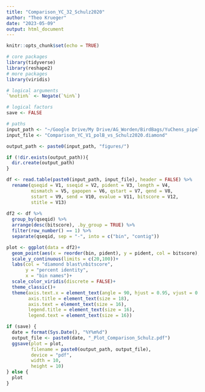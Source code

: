 ```yaml
---
title: "Comparison_YC_32_Schulz2020"
author: "Theo Krueger"
date: "2023-05-09"
output: html_document
---
```


```r
knitr::opts_chunk$set(echo = TRUE)
```

```r
# core packages
library(tidyverse)
library(reshape2)
# more packages
library(viridis)

# logical arguments
`%notin%` <- Negate(`%in%`)

```
```r
# logical factors
save <- FALSE

# paths
input_path <- "~/Google Drive/My Drive/AG_Worden/BirdBags/YuChens_pipeline/v1/polB_Schulz2020/"
input_file <- "Comparison_YC_V1_polB_vs_Schulz2020.diamond"

output_path <- paste0(input_path, "figures/")

if (!dir.exists(output_path)){
  dir.create(output_path)
} 
```

```r
df <- read.table(paste0(input_path, input_file), header = FALSE) %>%
  rename(qseqid = V1, sseqid = V2, pident = V3, length = V4, 
         mismatch = V5, gapopen = V6, qstart = V7, qend = V8, 
         sstart = V9, send = V10, evalue = V11, bitscore = V12, 
         stitle = V13)
  
df2 <- df %>%
  group_by(qseqid) %>%
  arrange(desc(bitscore), .by_group = TRUE) %>%
  filter(row_number() == 1) %>%
  separate(qseqid, sep = "-", into = c("bin", "contig"))
```

```r
plot <- ggplot(data = df2)+
  geom_point(aes(x = reorder(bin, pident), y = pident, col = bitscore), size = 3)+
  scale_y_continuous(limits = c(20,100))+
  labs(col = "diamond blast\nbitscore",
       y = "percent identity",
       x = "bin names")+
  scale_color_viridis(discrete = FALSE)+
  theme_classic()+
  theme(axis.text.x = element_text(angle = 90, hjust = 0.95, vjust = 0.2),
        axis.title = element_text(size = 18),
        axis.text = element_text(size = 16),
        legend.title = element_text(size = 16),
        legend.text = element_text(size = 16))

if (save) {
  date = format(Sys.Date(), "%Y%m%d")
  output_file <- paste0(date, "_Plot_Comparison_Schulz.pdf") 
  ggsave(plot = plot, 
         filename = paste0(output_path, output_file),
         device = "pdf",
         width = 10,
         height = 10)
} else {
  plot
}

```

